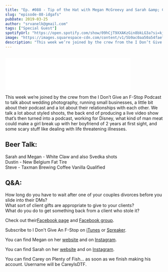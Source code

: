 ```yaml
---
title: "Ep. #088 - Tip of the Hat with Megan McGreevy and Sarah &amp; Carey Casile of I Don’t Give An F-Stop"
slug: "episode-88-idgafs"
pubDate: 2019-03-25
author: "srvanelk@gmail.com"
tags: ["Special Guest"]
spotifyUrl: "https://open.spotify.com/show/09hCjT9XXAKzGin8bkLG3a?si=kjRZvQ1JTb6Ov3HVzSSlWA"
image: "https://images.squarespace-cdn.com/content/v1/5b9ac0aa50a54faef024c950/1553482039036-E4CSDY00HN8MYSV0UDXP/IDGAFS_LowRes.jpg?format=original"
description: "This week we’re joined by the crew from the I Don’t Give an F-Stop Podcast to talk about wedding photography, running small businesses, a little bit about their podcast and a lot about their relationships with each other. We talk a lot about styled shoots, the back end of producing a live video show that’s then turned into a podcast, working for Disney, what kind of man meat could make a girl break up with her boyfriend of 2 years at first sight, and some scary stuff like dealing with life threatening illnesses."
---
```


<figure>
  <img src="https://images.squarespace-cdn.com/content/v1/5b9ac0aa50a54faef024c950/1553482039036-E4CSDY00HN8MYSV0UDXP/IDGAFS_LowRes.jpg?format=original" alt="" />
</figure>
<iframe class="embedly-embed" src="//cdn.embedly.com/widgets/media.html?src=https%3A%2F%2Fanchor.fm%2Fweddingphotohangover%2Fembed%2Fepisodes%2FEp--088---Tip-of-the-Hat-with-Sarah-Casile--Megan-McGreevy--and-Carey-Casile-of-the-I-Dont-Give-An-F-Stop-podcast-e3hu5h&url=https%3A%2F%2Fanchor.fm%2Fweddingphotohangover%2Fepisodes%2FEp--088---Tip-of-the-Hat-with-Sarah-Casile--Megan-McGreevy--and-Carey-Casile-of-the-I-Dont-Give-An-F-Stop-podcast-e3hu5h&image=https%3A%2F%2Fs3-us-west-2.amazonaws.com%2Fanchor-generated-image-bank%2Fproduction%2Fpodcast_uploaded_episode400%2F805714%2F805714-1553481847035-3c0daf8f191b1.jpg&key=61d05c9d54e8455ea7a9677c366be814&type=text%2Fhtml&schema=anchor&wmode=opaque" width="400" height="102" scrolling="no" frameborder="0" allow="autoplay; fullscreen" allowfullscreen="true"></iframe>

This week we’re joined by the crew from the I Don’t Give an F-Stop Podcast to talk about wedding photography, running small businesses, a little bit about their podcast and a lot about their relationships with each other. We talk a lot about styled shoots, the back end of producing a live video show that’s then turned into a podcast, working for Disney, what kind of man meat could make a girl break up with her boyfriend of 2 years at first sight, and some scary stuff like dealing with life threatening illnesses.

## Beer Talk:  
Sarah and Megan - White Claw and also Svedka shots  
Dustin - New Belgium Fat Tire  
Steve - Taxman Brewing Coffee Vanilla Qualified

## Q&A:  
How long do you have to wait after one of your couples divorces before you slide into their DMs?  
What sort of client gifts are appropriate to give to your clients?  
What do you do to get something back from a client who stole it?

Check out their[Facebook page](https://www.facebook.com/idontgiveanfstoppodcast/) and [Facebook group](https://www.facebook.com/groups/753902618067297/).

Subscribe to I Don't Give An F-Stop on [iTunes](https://itunes.apple.com/us/podcast/i-dont-give-an-f-stop/id1396794953?mt=2) or [Spreaker](https://www.spreaker.com/show/i-dont-give-an-f-stop).

You can find Megan on her [website](https://www.meganmcgreevy.com/) and on [Instagram](https://www.instagram.com/meganmcgreevyphoto/).

You can find Sarah on her [website](https://www.sarahcasilephotography.com/) and on [Instagram](https://www.instagram.com/sarah.casile.weddings/).

You can find Carey on Plenty of Fish... as soon as we finish making his account. Username will be CareyIsDTF.
